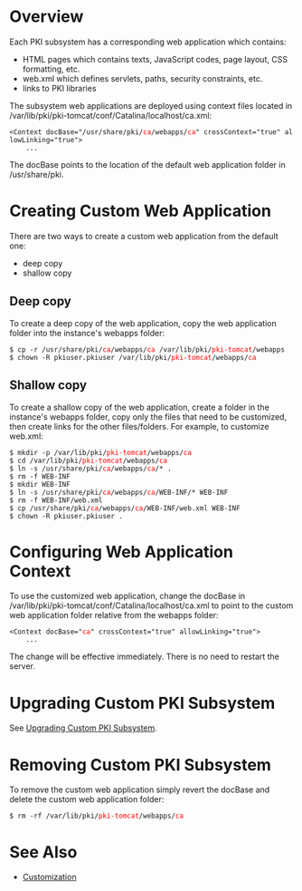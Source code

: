 = Overview =

Each PKI subsystem has a corresponding web application which contains:
* HTML pages which contains texts, JavaScript codes, page layout, CSS formatting, etc.
* web.xml which defines servlets, paths, security constraints, etc.
* links to PKI libraries

The subsystem web applications are deployed using context files located in /var/lib/pki/pki-tomcat/conf/Catalina/localhost/ca.xml:

 <Context docBase="/usr/share/pki/<font color="red">ca</font>/webapps/<font color="red">ca</font>" crossContext="true" allowLinking="true">
     ...
 </Context>

The docBase points to the location of the default web application folder in /usr/share/pki.

= Creating Custom Web Application =

There are two ways to create a custom web application from the default one:

* deep copy
* shallow copy

== Deep copy ==

To create a deep copy of the web application, copy the web application folder into the instance's webapps folder:

 $ cp -r /usr/share/pki/<font color="red">ca</font>/webapps/<font color="red">ca</font> /var/lib/pki/<font color="red">pki-tomcat</font>/webapps
 $ chown -R pkiuser.pkiuser /var/lib/pki/<font color="red">pki-tomcat</font>/webapps/<font color="red">ca</font>

== Shallow copy ==

To create a shallow copy of the web application, create a folder in the instance's webapps folder, copy only the files that need to be customized, then create links for the other files/folders. For example, to customize web.xml:

 $ mkdir -p /var/lib/pki/<font color="red">pki-tomcat</font>/webapps/<font color="red">ca</font>
 $ cd /var/lib/pki/<font color="red">pki-tomcat</font>/webapps/<font color="red">ca</font>
 $ ln -s /usr/share/pki/<font color="red">ca</font>/webapps/<font color="red">ca</font>/* .
 $ rm -f WEB-INF
 $ mkdir WEB-INF
 $ ln -s /usr/share/pki/<font color="red">ca</font>/webapps/<font color="red">ca</font>/WEB-INF/* WEB-INF
 $ rm -f WEB-INF/web.xml
 $ cp /usr/share/pki/<font color="red">ca</font>/webapps/<font color="red">ca</font>/WEB-INF/web.xml WEB-INF
 $ chown -R pkiuser.pkiuser .

= Configuring Web Application Context =

To use the customized web application, change the docBase in /var/lib/pki/pki-tomcat/conf/Catalina/localhost/ca.xml to point to the custom web application folder relative from the webapps folder:

 <Context docBase="<font color="red">ca</font>" crossContext="true" allowLinking="true">
     ...
 </Context>

The change will be effective immediately. There is no need to restart the server.

= Upgrading Custom PKI Subsystem =

See [[Upgrading Custom PKI Subsystem]].

= Removing Custom PKI Subsystem =

To remove the custom web application simply revert the docBase and delete the custom web application folder:

 $ rm -rf /var/lib/pki/<font color="red">pki-tomcat</font>/webapps/<font color="red">ca</font>

= See Also =

* [[Customization]]